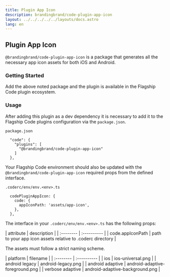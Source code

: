 ```yaml
---
title: Plugin App Icon
description: brandingbrand/code-plugin-app-icon
layout: ../../../../../layouts/docs.astro
lang: en
---
```



## Plugin App Icon

`@brandingbrand/code-plugin-app-icon` is a package that generates all the necessary app icon assets for both iOS and Android.

### Getting Started

<div class="flex w-full my-6">
  <CodeCopy args="yarn add -D @brandingbrand/code-plugin-app-icon" />
</div>

Add the above noted package and the plugin is available in the Flagship Code plugin ecosystem.

### Usage

After adding this plugin as a dev dependency it is necessary to add it to the Flagship Code plugins configuration via the `package.json`.

`package.json`

```
  "code": {
    "plugins": [
      "@brandingbrand/code-plugin-app-icon"
    ]
  },
```

Your Flagship Code environment should also be updated with the `@brandingbrand/code-plugin-app-icon` required props from the defined interface.

`.coderc/env/env.<env>.ts`

```
  codePluginAppIcon: {
    code: {
      appIconPath: 'assets/app-icon',
    },
  },
```

The interface in your `.coderc/env/env.<env>.ts` has the following props:

<div class="my-4 overflow-scroll">
| attribute        | description                                                  |
| :--------        | :----------                                                  |
| code.appIconPath      | path to your app icon assets relative to .coderc directory |
</div>

The assets must follow a strict naming scheme.

<div class="my-4 overflow-scroll">
| platform         | filename                            | 
| :--------        | :----------                         |
| ios              | ios-universal.png                   |
| android legacy   | android-legacy.png                  |
| android adaptive | android-adaptive-foreground.png     |
| verbose adaptive | android-adaptive-background.png     |
</div>
